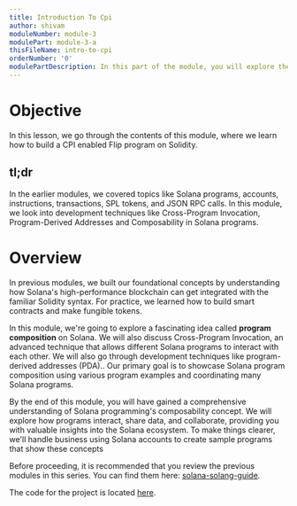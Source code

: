 ```yaml
---
title: Introduction To Cpi
author: shivam
moduleNumber: module-3
modulePart: module-3-a
thisFileName: intro-to-cpi
orderNumber: '0'
modulePartDescription: In this part of the module, you will explore the composability of programs and how it works in Solana and Ethereum. You will also learn how to implement Cross-Program Invocation techniques.
---
```


# Objective

In this lesson, we go through the contents of this module, where we learn how to build a CPI enabled Flip program on Solidity.

## tl;dr

In the earlier modules, we covered topics like Solana programs, accounts, instructions, transactions, SPL tokens, and JSON RPC calls. In this module, we look into development techniques like Cross-Program Invocation, Program-Derived Addresses and Composability in Solana programs. 

# Overview

In previous modules, we built our foundational concepts by understanding how Solana's high-performance blockchain can get integrated with the familiar Solidity syntax. For practice, we learned how to build smart contracts and make fungible tokens.

In this module, we're going to explore a fascinating idea called **program composition** on Solana. We will also discuss Cross-Program Invocation, an advanced technique that allows different Solana programs to interact with each other. We will also go through development techniques like program-derived addresses (PDA).. Our primary goal is to showcase Solana program composition using various program examples and coordinating many Solana programs.

By the end of this module, you will have gained a comprehensive understanding of Solana programming's composability concept. We will explore how programs interact, share data, and collaborate, providing you with valuable insights into the Solana ecosystem.  To make things clearer, we'll handle business using Solana accounts to create sample programs that show these concepts

Before proceeding, it is recommended that you review the previous modules in this series. You can find them here: [solana-solang-guide](https://dev.to/shivamsspirit/minting-fungible-tokens-in-solana-using-solidity-solang-programming-language-50i6).

The code for the project is located [here](https://github.com/shivamsoni00/flipcpi).